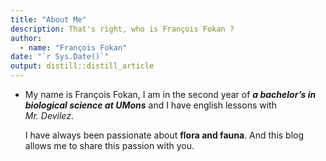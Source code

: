 ```yaml
---
title: "About Me"
description: That's right, who is François Fokan ?
author:
  - name: "François Fokan" 
date: "`r Sys.Date()`"
output: distill::distill_article
---
```


- My name is François Fokan, I am in the second year of ***a bachelor's in biological science at UMons*** and I have english lessons with *Mr. Devilez*.

  I have always been passionate about **flora and fauna**. And this blog allows me to share this passion with you.
